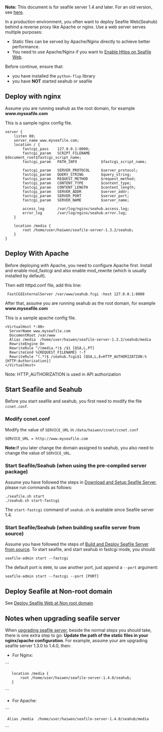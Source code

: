 '''Note:''' This document is for seafile server 1.4 and later. For an old version, see [[Deploy Seafile Web With Nginx/Apache old|here]].

In a production environment, you often want to deploy Seafile Web(Seahub) behind a reverse proxy like Apache or nginx. Use a web server serves multiple purposes:

* Static files can be served by Apache/Nginx directly to achieve better performance.
* You need to use Apache/Nginx if you want to [[Enable Https on Seafile Web]].

Before continue, ensure that:

* you have installed the <code>python-flup</code> library
* you have '''NOT''' started seahub or seafile

== Deploy with nginx ==

Assume you are running seahub as the root domain, for example '''www.myseafile.com'''

This is a sample nginx config file.

<pre>
server {
    listen 80;
    server_name www.myseafile.com;
    location / {
        fastcgi_pass    127.0.0.1:8000;
        fastcgi_param   SCRIPT_FILENAME     $document_root$fastcgi_script_name;
        fastcgi_param   PATH_INFO           $fastcgi_script_name;

        fastcgi_param	SERVER_PROTOCOL		$server_protocol;
        fastcgi_param   QUERY_STRING        $query_string;
        fastcgi_param   REQUEST_METHOD      $request_method;
        fastcgi_param   CONTENT_TYPE        $content_type;
        fastcgi_param   CONTENT_LENGTH      $content_length;
        fastcgi_param	SERVER_ADDR         $server_addr;
        fastcgi_param	SERVER_PORT         $server_port;
        fastcgi_param	SERVER_NAME         $server_name;

        access_log      /var/log/nginx/seahub.access.log;
    	error_log       /var/log/nginx/seahub.error.log;
    }       

    location /media {
        root /home/user/haiwen/seafile-server-1.3.2/seahub;
    }
}
</pre>

== Deploy With Apache ==

Before deploying with Apache, you need to configure Apache first. Install and enable mod_fastcgi and also enable mod_rewrite (which is usually installed by default).

Then edit httpd.conf file, add this line:

  FastCGIExternalServer /var/www/seahub.fcgi -host 127.0.0.1:8000

After that, assume you are running seahub as the root domain, for example '''www.myseafile.com'''

This is a sample apache config file.

<pre>
<VirtualHost *:80>
  ServerName www.myseafile.com
  DocumentRoot /var/www
  Alias /media  /home/user/haiwen/seafile-server-1.3.2/seahub/media         
  RewriteEngine On
  RewriteRule ^/(media.*)$ /$1 [QSA,L,PT]
  RewriteCond %{REQUEST_FILENAME} !-f
  RewriteRule ^(.*)$ /seahub.fcgi$1 [QSA,L,E=HTTP_AUTHORIZATION:%{HTTP:Authorization}]
</VirtualHost>
</pre>

Note: HTTP_AUTHORIZATION is used in API authorization


== Start Seafile and Seahub ==

Before you start seafile and seahub, you first need to modify the file <code>ccnet.conf</code>.

=== Modify ccnet.conf ===

Modify the value of <code>SERVICE_URL</code> in <code>/data/haiwen/ccnet/ccnet.conf</code>

<pre>
SERVICE_URL = http://www.myseafile.com
</pre>

'''Note: '''If you later change the domain assigned to seahub, you also need to change the value of  <code>SERVICE_URL</code>.

=== Start Seafile/Seahub (when using the pre-compiled server package) ===

Assume you have followed the steps in [[Download and Setup Seafile Server]], please run commands as follows:

<pre>
./seafile.sh start
./seahub.sh start-fastcgi
</pre>

The <code>start-fastcgi</code> command of <code>seahub.sh</code> is available since Seafile server 1.4.

=== Start Seafile/Seahub (when building seafile server from source) ===

Assume you have followed the steps of [[Build and Deploy Seafile Server from source]]. To start seafile, and start seahub in fastcgi mode, you should:

<pre>
seafile-admin start --fastcgi
</pre>

The default port is <code>8000</code>, to use another port, just append a <code>--port</code> argument:

<pre>
seafile-admin start --fastcgi --port [PORT]
</pre>

== Deploy Seafile at Non-root domain ==

See [[Deploy Seafile Web at Non root domain]]

== Notes when upgrading seafile server ==

When [[upgrading seafile server]], beside the normal steps you should take, there is one extra step to go: '''Update the path of the static files in your nginx/apache configuration'''. For example, assume your are upgrading seafile server 1.3.0 to 1.4.0, then:

* For Nginx:

```
    location /media {
        root /home/user/haiwen/seafile-server-1.4.0/seahub;
    }
```
* For Apache:

```
  Alias /media  /home/user/haiwen/seafile-server-1.4.0/seahub/media
```
